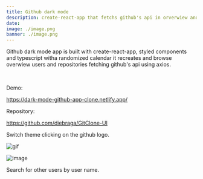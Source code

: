 ```yaml
---
title: Github dark mode 
description: create-react-app that fetchs github's api in orverwiew and repository page, styled using styled components.
date: 
image: ./image.png
banner: ./image.png
---
```


Github dark mode app is built with create-react-app, styled components and typescript witha randomized calendar it recreates and browse overwiew users and repositories fetching github's api using axios.

<br/>

Demo: 

https://dark-mode-github-app-clone.netlify.app/

Repository:

https://github.com/diebraga/GitClone-UI

<Row>
<Col>

Switch theme clicking on the github logo.

</Col>

<Col>

![gif](https://github.com/diebraga/Images/blob/main/ezgif.com-gif-maker.gif?raw=true)

</Col>
</Row>


<Row>
<Col>

![image](./user.png)

</Col>

<Col>

Search for other users by user name.

</Col>
</Row>